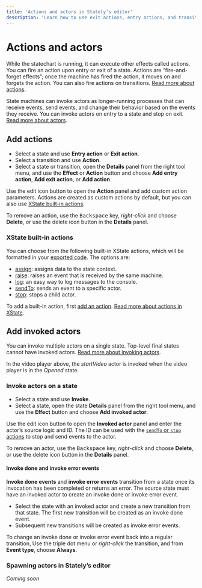 ```yaml
---
title: 'Actions and actors in Stately’s editor'
description: 'Learn how to use exit actions, entry actions, and transition actions, and invoke actors in Stately’s editor.'
---
```


# Actions and actors

While the statechart is running, it can execute other effects called actions. You can fire an action upon entry or exit of a state. Actions are “fire-and-forget effects”; once the machine has fired the action, it moves on and forgets the action. You can also fire actions on transitions. [Read more about actions](actions.mdx).

State machines can invoke actors as longer-running processes that can receive events, send events, and change their behavior based on the events they receive. You can invoke actors on entry to a state and stop on exit. [Read more about actors](actors.mdx).

<EmbedMachine embedURL="https://stately.ai/registry/editor/embed/c447d996-cef1-421d-a422-8be695668764?code=834448b4-3b8b-4de9-8b2e-353fd2b342de&mode=design&machineId=000b2694-2267-413c-8477-988cc750d581" title="Demo of actions and actors"/>

## Add actions

- Select a state and use <Plus size={18} /> **Entry action** or **Exit action**.
- Select a transition and use <Plus size={18} /> **Action**.
- Select a state or transition, open the <Info size={18} /> **Details** panel from the right tool menu, and use the <Plus size={18} /> **Effect** or <Plus size={18} /> **Action**  button and choose **Add entry action**, **Add exit action**, or **Add action**.

Use the <Edit size={18} /> edit icon button to open the **Action** panel and add custom action parameters. Actions are created as custom actions by default, but you can also use [XState built-in actions](#xstate-built-in-actions).

To remove an action, use the <kbd>Backspace</kbd> key, *right-click* and choose **Delete**, or use the <Trash size={18} /> delete icon button in the **Details** panel.

### XState built-in actions

You can choose from the following built-in XState actions, which will be formatted in your [exported code](export-as-code.mdx). The options are:

- [assign](/docs/actions/#assign-action): assigns data to the state context.
- [raise](/docs/actions/#raise-action): raises an event that is received by the same machine.
- [log](/docs/actions/#log-action): an easy way to log messages to the console.
- [sendTo](/docs/actions/#send-to-action): sends an event to a specific actor.
- [stop](/docs/actions/#stop-action): stops a child actor.

To add a built-in action, first [add an action](#add-actions). [Read more about actions in XState](actions.mdx).

## Add invoked actors

You can invoke multiple actors on a single state. Top-level final states cannot have invoked actors. [Read more about invoking actors](invoke.mdx).

<EmbedMachine
  embedURL="https://stately.ai/registry/editor/embed/e13bef2b-bb13-4465-96ac-0bc25340688e?machineId=66f77051-089e-4b0a-9fa9-42e1f7598135"
  name="video player"
/>

In the video player above, the *startVideo* actor is invoked when the video player is in the *Opened* state.

### Invoke actors on a state

- Select a state and use <PlayCircle size={18} /> **Invoke**.
- Select a state, open the state <Info size={18} /> **Details** panel from the right tool menu, and use the <Plus size={18} /> **Effect** button and choose **Add invoked actor**.

Use the <Edit size={18} /> edit icon button to open the **Invoked actor** panel and enter the actor’s source logic and ID. The ID can be used with the [`sendTo` or `stop` actions](#xstate-built-in-actions) to stop and send events to the actor.

To remove an actor, use the <kbd>Backspace</kbd> key, *right-click* and choose **Delete**, or use the <Trash size={18} /> delete icon button in the **Details** panel.

#### Invoke done and invoke error events

**Invoke done events** and **invoke error events** transition from a state once its invocation has been completed or returns an error. The source state must have an invoked actor to create an invoke done or invoke error event.

- Select the state with an invoked actor and create a new transition from that state. The first new transition will be created as an invoke done event. 
- Subsequent new transitions will be created as invoke error events.

To change an invoke done or invoke error event back into a regular transition, Use the <MoreHorizontal size={18} /> triple dot menu or *right-click* the transition, and from **Event type**, choose **Always**.

### Spawning actors in Stately’s editor

_Coming soon_